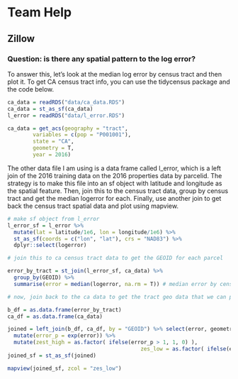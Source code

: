# Team Help

## Zillow

### Question: is there any spatial pattern to the log error?

To answer this, let's look at the median log error by census tract and then plot it. To get CA census tract info, you can use the tidycensus package and the code below.


```r
ca_data = readRDS("data/ca_data.RDS")
ca_data = st_as_sf(ca_data)
l_error = readRDS("data/l_error.RDS")
```

```r
ca_data = get_acs(geography = "tract", 
        variables = c(pop = "P001001"), 
        state = "CA", 
        geometry = T,
        year = 2016)
```

The other data file I am using is a data frame called l_error, which is a left join of the 2016 training data on the 2016 properties data by parcelid. The strategy is to make this file into an sf object with latitude and longitude as the spatial feature. Then, join this to the census tract data, group by census tract and get the median logerror for each. Finally, use another join to get back the census tract spatial data and plot using mapview.


```r
# make sf object from l_error
l_error_sf = l_error %>% 
  mutate(lat = latitude/1e6, lon = longitude/1e6) %>% 
  st_as_sf(coords = c("lon", "lat"), crs = "NAD83") %>% 
  dplyr::select(logerror) 

# join this to ca census tract data to get the GEOID for each parcel

error_by_tract = st_join(l_error_sf, ca_data) %>% 
  group_by(GEOID) %>% 
  summarise(error = median(logerror, na.rm = T)) # median error by census tract

# now, join back to the ca data to get the tract geo data that we can plot

b_df = as.data.frame(error_by_tract)
ca_df = as.data.frame(ca_data)

joined = left_join(b_df, ca_df, by = "GEOID") %>% select(error, geometry.y) %>% 
  mutate(error_p = exp(error)) %>% 
  mutate(zest_high = as.factor( ifelse(error_p > 1, 1, 0) ),
                                          zes_low = as.factor( ifelse(error_p < 1, 1, 0)) )
joined_sf = st_as_sf(joined) 

mapview(joined_sf, zcol = "zes_low")


```


